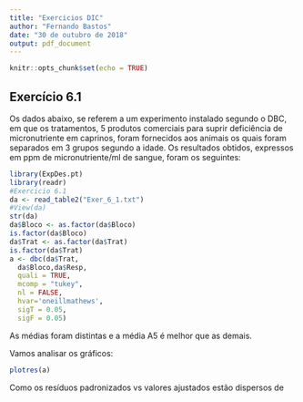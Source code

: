 ```yaml
---
title: "Exercicios DIC"
author: "Fernando Bastos"
date: "30 de outubro de 2018"
output: pdf_document
---
```


```r
knitr::opts_chunk$set(echo = TRUE)
```

## Exercício 6.1

Os dados abaixo, se referem a um experimento instalado segundo o DBC, em que os
tratamentos, 5 produtos comerciais para suprir deficiência de micronutriente em caprinos,
foram fornecidos aos animais os quais foram separados em 3 grupos segundo a idade.
Os resultados obtidos, expressos em ppm de micronutriente/ml de sangue, foram os
seguintes:


```r
library(ExpDes.pt)
library(readr)
#Exercicio 6.1
da <- read_table2("Exer_6_1.txt")
#View(da)
str(da)
da$Bloco <- as.factor(da$Bloco)
is.factor(da$Bloco)
da$Trat <- as.factor(da$Trat)
is.factor(da$Trat)
a <- dbc(da$Trat,
  da$Bloco,da$Resp,
  quali = TRUE,
  mcomp = "tukey",
  nl = FALSE,
  hvar='oneillmathews',
  sigT = 0.05,
  sigF = 0.05)
```


As médias foram distintas e a média A5 é melhor que as demais.

Vamos analisar os gráficos:

```r
plotres(a)
```

Como os resíduos padronizados vs valores ajustados estão dispersos de 